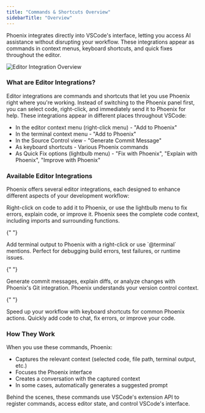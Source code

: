 ```yaml
---
title: "Commands & Shortcuts Overview"
sidebarTitle: "Overview"
---
```


Phoenix integrates directly into VSCode's interface, letting you access AI assistance without disrupting your workflow. These integrations appear as commands in context menus, keyboard shortcuts, and quick fixes throughout the editor.

<Frame>
	<img
		src="https://storage.googleapis.com/phoenix_public_images/docs/assets/editor-integration.png"
		alt="Editor Integration Overview"
	/>
</Frame>

### What are Editor Integrations?

Editor integrations are commands and shortcuts that let you use Phoenix right where you're working. Instead of switching to the Phoenix panel first, you can select code, right-click, and immediately send it to Phoenix for help.
These integrations appear in different places throughout VSCode:

-   In the editor context menu (right-click menu) - "Add to Phoenix"
-   In the terminal context menu - "Add to Phoenix"
-   In the Source Control view - "Generate Commit Message"
-   As keyboard shortcuts - Various Phoenix commands
-   As Quick Fix options (lightbulb menu) - "Fix with Phoenix", "Explain with Phoenix", "Improve with Phoenix"

### Available Editor Integrations

Phoenix offers several editor integrations, each designed to enhance different aspects of your development workflow:

<Columns cols={2}>
  <Card title="Code Commands" icon="code" href="/features/commands-and-shortcuts/code-commands">
    Right-click on code to add it to Phoenix, or use the lightbulb menu to fix errors, explain code, or improve it. Phoenix sees the complete code context, including imports and surrounding functions.
  </Card>

{" "}

<Card title="Terminal Integration" icon="terminal" href="/features/commands-and-shortcuts/terminal-integration">
	Add terminal output to Phoenix with a right-click or use `@terminal` mentions. Perfect for debugging build errors, test
	failures, or runtime issues.
</Card>

{" "}

<Card title="Git Integration" icon="code-branch" href="/features/commands-and-shortcuts/git-integration">
	Generate commit messages, explain diffs, or analyze changes with Phoenix's Git integration. Phoenix understands your version
	control context.
</Card>

{" "}

<Card title="Keyboard Shortcuts" icon="keyboard" href="/features/commands-and-shortcuts/keyboard-shortcuts">
	Speed up your workflow with keyboard shortcuts for common Phoenix actions. Quickly add code to chat, fix errors, or improve your code.
</Card>
</Columns>

### How They Work

When you use these commands, Phoenix:

-   Captures the relevant context (selected code, file path, terminal output, etc.)
-   Focuses the Phoenix interface
-   Creates a conversation with the captured context
-   In some cases, automatically generates a suggested prompt

Behind the scenes, these commands use VSCode's extension API to register commands, access editor state, and control VSCode's interface.
